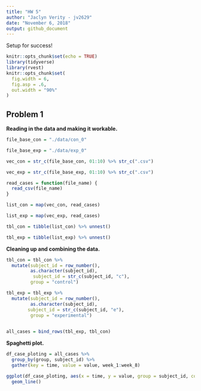 ```yaml
---
title: "HW 5"
author: "Jaclyn Verity - jv2629"
date: "November 6, 2018"
output: github_document
---
```

Setup for success!
```r
knitr::opts_chunk$set(echo = TRUE)
library(tidyverse)
library(rvest)
knitr::opts_chunk$set(
  fig.width = 6,
  fig.asp = .6,
  out.width = "90%"
)
```

## Problem 1

**Reading in the data and making it workable.**
```r
file_base_con = "./data/con_0"

file_base_exp = "./data/exp_0"

vec_con = str_c(file_base_con, 01:10) %>% str_c(".csv")

vec_exp = str_c(file_base_exp, 01:10) %>% str_c(".csv")

read_cases = function(file_name) {
  read_csv(file_name)
}

list_con = map(vec_con, read_cases)

list_exp = map(vec_exp, read_cases)

tbl_con = tibble(list_con) %>% unnest()

tbl_exp = tibble(list_exp) %>% unnest()
```

**Cleaning up and combining the data.**
```r
tbl_con = tbl_con %>% 
  mutate(subject_id = row_number(), 
         as.character(subject_id), 
          subject_id = str_c(subject_id, "c"),
         group = "control")

tbl_exp = tbl_exp %>% 
  mutate(subject_id = row_number(), 
         as.character(subject_id),
        subject_id = str_c(subject_id, "e"),
         group = "experimental")
 

all_cases = bind_rows(tbl_exp, tbl_con)
```

**Spaghetti plot.**
```r

df_case_ploting = all_cases %>% 
  group_by(group, subject_id) %>% 
  gather(key = time, value = value, week_1:week_8)

ggplot(df_case_ploting, aes(x = time, y = value, group = subject_id, color = group)) +
  geom_line()

```

